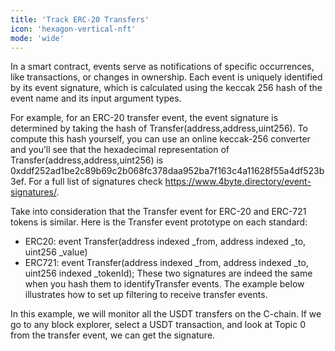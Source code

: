 ```yaml
---
title: 'Track ERC-20 Transfers'
icon: 'hexagon-vertical-nft'
mode: 'wide'
---
```


In a smart contract, events serve as notifications of specific occurrences, like transactions, or changes in ownership. Each event is uniquely identified by its event signature, which is calculated using the keccak 256 hash of the event name and its input argument types.

For example, for an ERC-20 transfer event, the event signature is determined by taking the hash of Transfer(address,address,uint256). To compute this hash yourself, you can use an online keccak-256 converter and you’ll see that the hexadecimal representation of Transfer(address,address,uint256) is 0xddf252ad1be2c89b69c2b068fc378daa952ba7f163c4a11628f55a4df523b3ef. For a full list of signatures check https://www.4byte.directory/event-signatures/.

Take into consideration that the Transfer event for ERC-20 and ERC-721 tokens is similar. Here is the Transfer event prototype on each standard:

- ERC20: event Transfer(address indexed _from, address indexed _to, uint256 _value)
- ERC721: event Transfer(address indexed _from, address indexed _to, uint256 indexed _tokenId);
These two signatures are indeed the same when you hash them to identifyTransfer events. The example below illustrates how to set up filtering to receive transfer events.

In this example, we will monitor all the USDT transfers on the C-chain. If we go to any block explorer, select a USDT transaction, and look at Topic 0 from the transfer event, we can get the signature.
